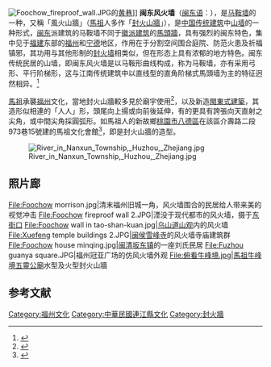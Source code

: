 [[File:Foochow_fireproof_wall.JPG|thumb]]的[[黄巷|黄巷]]]]
'''闽东风火墙'''（[[闽东语|闽东语]]：{{lang|cdo|huōi-chiòng / 火墻}}），是[[马鞍墙|马鞍墙]]的一种，又稱「風火山牆」（[[馬祖|馬祖]]人多作「[[封火山牆|封火山牆]]」），是[[中国传统建筑|中国传统建筑]]中[[山墙|山墙]]的一种形式，[[闽东|闽东]]派建筑的马鞍墙不同于[[徽派建筑|徽派建筑]]的[[馬頭牆|馬頭牆]]，具有强烈的闽东特色，集中见于[[福建|福建]]东部的[[福州|福州]]和[[宁德|宁德]]地区，作用在于分割空间围合庭院、防范火患及祈福镇邪，其功用与其他形制的[[封火墙|封火墙]]相类似，但在形态上具有浓郁的地方特色。闽东传统民居的山墙，即闽东风火墙是以马鞍形曲线构成，称为马鞍墙，亦有采用弓形、平行阶梯形，这与江南传统建筑中以直线型的直角阶梯式馬頭墙为主的特征迥然相异。<ref>{{cite web|url=http://blog.sina.com.cn/s/blog_4abfe883010008gi.html|title=赏析“福州古民居”特色建筑艺术(组图)_麥田守望者_新浪博客|website=blog.sina.com.cn|accessdate=2009-09-28|archive-date=2015-02-10|archive-url=https://web.archive.org/web/20150210101454/http://blog.sina.com.cn/s/blog_4abfe883010008gi.html|dead-url=no}}</ref>

[[馬祖|馬祖]]承襲[[福州|福州]]文化，當地封火山牆較多見於廟宇使用<ref>{{cite web|url=http://www.epochtimes.com/b5/8/11/22/n2337693.htm|title=馬祖廟宇造型風火山牆 創造另類觀光資源 - 大紀元|date=2008-11-22|website=大紀元 www.epochtimes.com|accessdate=2016-10-12|archive-date=2016-10-12|archive-url=https://web.archive.org/web/20161012233533/http://www.epochtimes.com/b5/8/11/22/n2337693.htm|dead-url=no}}</ref>，以及新造[[閩東式建築|閩東式建築]]，其造形似相連的「人人」形，頭尾向上揚或向前後延伸，有的更具有誇張向天直射之尖角，或中間尖角採圓弧形。如馬祖人的新故鄉[[桃園市|桃園市]][[八德區|八德區]]在該區介壽路二段973巷15號建的馬祖文化會館<ref>{{cite web|url=https://blog.xuite.net/newbrue/twblog/146820496|title=桃園八德好體驗(十)馬祖會館|first=|last=陳致新 (newbrue)|website=隨意窩 Xuite日誌|accessdate=2018-12-23|archive-date=2018-12-23|archive-url=https://web.archive.org/web/20181223121154/https://blog.xuite.net/newbrue/twblog/146820496|dead-url=no}}</ref>，即是封火山牆的造型。

[[File:River_in_Nanxun_Township,_Huzhou,_Zhejiang.jpg|thumb]]

==照片廊==

<gallery>
File:Foochow morrison.jpg|清末福州旧城一角，风火墙围合的民居给人带来美的视觉冲击
File:Foochow fireproof wall 2.JPG|湮没于现代都市的风火墙，摄于[[东街口|东街口]]
File:Foochow wall in tao-shan-kuan.jpg|[[乌山|乌山]][[道山观|道山观]]内的风火墙
File:Xuefeng temple buildings 2.JPG|[[闽侯|闽侯]][[雪峰寺|雪峰寺]]的风火墙寺庙建筑群
File:Foochow house minqing.jpg|[[闽清|闽清]][[坂东镇|坂东镇]]的一座刘氏民居
File:Fuzhou guanya square.JPG|福州冠亚广场的仿风火墙外观
File:俯看牛峰境.jpg|[[馬祖|馬祖]][[牛峰境五靈公廟|牛峰境五靈公廟]]水型及火型封火山牆
</gallery>

==参考文献==
{{reflist}}
{{中國傳統建築外橫牆}}

[[Category:福州文化|Category:福州文化]]
[[Category:中華民國連江縣文化|Category:中華民國連江縣文化]]
[[Category:封火牆|Category:封火牆]]